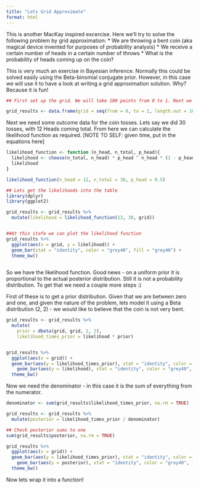 ```yaml
---
title: "Lets Grid Approximate"
format: html
---
```


This is another MacKay inspired excercise. Here we'll try to solve the following problem by grid approximation:
* We are throwing a bent coin (aka magical device invented for purposes of probability analysis)
* We receive a certain number of heads in a certain number of throws
* What is the probability of heads coming up on the coin?

This is very much an exercise in Bayesian inference. Normally this could be solved easily using the Beta-binomial conjugate prior. However, in this case we will use it to have a look at writing a grid approximation solution. Why? Because it is fun!

```r
## First set up the grid. We will take 100 points from 0 to 1. Next we shall assign a uniform prior across the grid.

grid_results <- data.frame(grid = seq(from = 0, to = 1, length.out = 100))

```

Next we need some outcome data for the coin tosses. Lets say we did 30 tosses, with 12 Heads coming total. From here we can calculate the likelihood function as required. [NOTE TO SELF: given time, put in the equations here]

```r

likelihood_function <- function (n_head, n_total, p_head){
  likelihood <- choose(n_total, n_head) * p_head ^ n_head * (1 - p_head) ^ (n_total - n_head)
  likelihood
}

likelihood_function(n_head = 12, n_total = 30, p_head = 0.5)

```

```r
## Lets get the likelihoods into the table
library(dplyr)
library(ggplot2)

grid_results <- grid_results %>%
  mutate(likelihood = likelihood_function(12, 30, grid))


##At this stafe we can plot the likelihood function
grid_results %>%
  ggplot(aes(x = grid, y = likelihood)) +
  geom_bar(stat = "identity", color = "grey40", fill = "grey40") +
  theme_bw()
  

```
So we have the likelihood function. Good news - on a uniform prior it is proportional to the actual posterior distribution. Still it is not a probability distribution. To get that we need a couple more steps :)

First of these is to get a prior distribution. Given that we are between zero and one, and given the nature of the problem, lets model it using a Beta distribution (2, 2) - we would like to believe that the coin is not very bent.

```r
grid_results <- grid_results %>%
  mutate(
    prior = dbeta(grid, grid, 2, 2),
    likelihood_times_prior = likelihood * prior)


grid_results %>%
  ggplot(aes(x = grid)) +
  geom_bar(aes(y = likelihood_times_prior), stat = "identity", color = "grey60", fill = "grey60") +
    geom_bar(aes(y = likelihood), stat = "identity", color = "grey40", fill = "grey40") +
  theme_bw()

```

Now we need the denominator - in this case it is the sum of everything from the numerator.
```r
denominator <- sum(grid_results$likelihood_times_prior, na.rm = TRUE)

grid_results <- grid_results %>%
  mutate(posterior = likelihood_times_prior / denominator)

## Check posterior sums to one
sum(grid_results$posterior, na.rm = TRUE)

grid_results %>%
  ggplot(aes(x = grid)) +
  geom_bar(aes(y = likelihood_times_prior), stat = "identity", color = "grey60", fill = "grey60") +
    geom_bar(aes(y = posterior), stat = "identity", color = "grey40", fill = "grey40") +
  theme_bw()

```

Now lets wrap it into a function!


